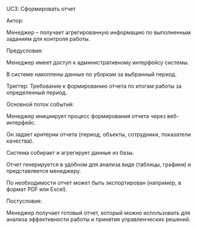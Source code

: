 UC3: Сформировать отчет

Актор:

Менеджер – получает агрегированную информацию по выполненным заданиям для контроля работы.

Предусловия:

Менеджер имеет доступ к административному интерфейсу системы.

В системе накоплены данные по уборкам за выбранный период.

Триггер: Требование к формированию отчета по итогам работы за определенный период.

Основной поток событий:

Менеджер инициирует процесс формирования отчета через веб-интерфейс.

Он задает критерии отчета (период, объекты, сотрудники, показатели качества).

Система собирает и агрегирует данные из базы.

Отчет генерируется в удобном для анализа виде (таблицы, графики) и представляется менеджеру.

По необходимости отчет может быть экспортирован (например, в формат PDF или Excel).

Постусловия:

Менеджер получает готовый отчет, который можно использовать для анализа эффективности работы и принятия управленческих решений.

